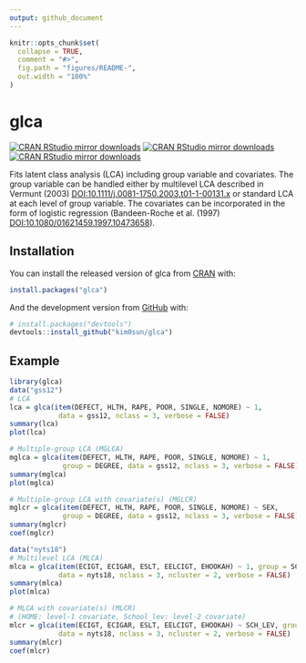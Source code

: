 ```yaml
---
output: github_document
---
```


<!-- README.md is generated from README.Rmd. Please edit that file -->

```r
knitr::opts_chunk$set(
  collapse = TRUE,
  comment = "#>",
  fig.path = "figures/README-",
  out.width = "100%"
)
```

# glca
<!-- badges: start -->
[![CRAN RStudio mirror downloads](https://cranlogs.r-pkg.org/badges/grand-total/glca?color=blue)](https://r-pkg.org/pkg/glca)
[![CRAN RStudio mirror downloads](https://cranlogs.r-pkg.org/badges/last-month/glca?color=orange)](https://r-pkg.org/pkg/glca)
[![CRAN RStudio mirror downloads](https://cranlogs.r-pkg.org/badges/last-week/glca?color=red)](https://r-pkg.org/pkg/glca)

<!-- badges: end -->

Fits latent class analysis (LCA) including group variable and covariates. 
The group variable can be handled either by multilevel LCA described in Vermunt (2003) <DOI:10.1111/j.0081-1750.2003.t01-1-00131.x> or standard LCA at each level of group variable. 
The covariates can be incorporated in the form of logistic regression (Bandeen-Roche et al. (1997) <DOI:10.1080/01621459.1997.10473658>).

## Installation

You can install the released version of glca from [CRAN](https://CRAN.R-project.org) with:

``` r
install.packages("glca")
```

And the development version from [GitHub](https://github.com/) with:

``` r
# install.packages("devtools")
devtools::install_github("kim0sun/glca")
```
## Example

```r
library(glca)
data("gss12")
# LCA
lca = glca(item(DEFECT, HLTH, RAPE, POOR, SINGLE, NOMORE) ~ 1,
            data = gss12, nclass = 3, verbose = FALSE)
summary(lca)
plot(lca)

# Multiple-group LCA (MGLCA)
mglca = glca(item(DEFECT, HLTH, RAPE, POOR, SINGLE, NOMORE) ~ 1,
             group = DEGREE, data = gss12, nclass = 3, verbose = FALSE)
summary(mglca)
plot(mglca)

# Multiple-group LCA with covariate(s) (MGLCR)
mglcr = glca(item(DEFECT, HLTH, RAPE, POOR, SINGLE, NOMORE) ~ SEX,
             group = DEGREE, data = gss12, nclass = 3, verbose = FALSE)
summary(mglcr)
coef(mglcr)

data("nyts18")
# Multilevel LCA (MLCA)
mlca = glca(item(ECIGT, ECIGAR, ESLT, EELCIGT, EHOOKAH) ~ 1, group = SCH_ID, 
            data = nyts18, nclass = 3, ncluster = 2, verbose = FALSE)
summary(mlca)
plot(mlca)

# MLCA with covariate(s) (MLCR)
# (HOME: level-1 covariate, School_lev: level-2 covariate)
mlcr = glca(item(ECIGT, ECIGAR, ESLT, EELCIGT, EHOOKAH) ~ SCH_LEV, group = SCH_ID,
            data = nyts18, nclass = 3, ncluster = 2, verbose = FALSE)
summary(mlcr)
coef(mlcr)
```


